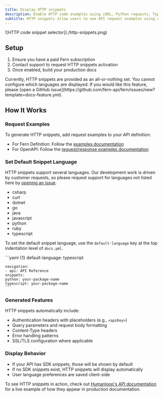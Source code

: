 ```yaml
---
title: Display HTTP snippets
description: Enable HTTP code examples using cURL, Python requests, TypeScript fetch, and more from the request examples documented in your API definition.
subtitle: HTTP snippets allow users to see API request examples using common HTTP clients
---
```


<Frame>
![HTTP code snippet selector](./http-snippets.png)
</Frame>

## Setup

1. Ensure you have a paid Fern subscription
2. Contact support to request HTTP snippets activation
3. Once enabled, build your production docs

<Note>
Currently, HTTP snippets are provided as an all-or-nothing set. You cannot configure which languages are displayed. If you would like this feature, please [open a GitHub issue](https://github.com/fern-api/fern/issues/new?template=docs-feature.yml).
</Note>

## How It Works

### Request Examples

To generate HTTP snippets, add request examples to your API definition:
- For Fern Definition: Follow the [examples documentation](/learn/api-definition/fern/examples)
- For OpenAPI: Follow the [request/response examples documentation](/learn/api-definition/openapi/extensions/others#request--response-examples)

### Set Default Snippet Language

HTTP snippets support several languages. Our development work is driven by customer requests, so please request support for languages not listed here by [opening an issue](https://github.com/fern-api/fern/issues/new/choose).

* csharp
* curl
* dotnet
* go
* java
* javascript
* python
* ruby
* typescript

To set the default snippet language, use the `default-language` key at the top indentation level of `docs.yml`.

<CodeBlock title="docs.yml">
    ```yaml {1}
    default-language: typescript

    navigation:
    - api: API Reference
    snippets:
    python: your-package-name
    typescript: your-package-name
    ```
</CodeBlock>

### Generated Features

HTTP snippets automatically include:
- Authentication headers with placeholders (e.g., `<apiKey>`)
- Query parameters and request body formatting
- Content-Type headers
- Error handling patterns
- SSL/TLS configuration where applicable

### Display Behavior

- If your API has SDK snippets, those will be shown by default
- If no SDK snippets exist, HTTP snippets will display automatically
- User language preferences are saved client-side

To see HTTP snippets in action, check out [Humanloop's API documentation](https://humanloop.com/docs/api-reference/prompts/log) for a live example of how they appear in production documentation.